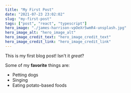 ```yaml
---
title: "My First Post"
date: "2021-07-23 23:02:02"
slug: "my-first-post"
tags: ["post", "react", "typescript"]
hero_image: "./james-harrison-vpOeXr5wmR4-unsplash.jpg"
hero_image_alt: "hero_image_alt"
hero_image_credit_text: "hero_image_credit_text"
hero_image_credit_link: "hero_image_credit_link"
---
```


This is my first blog post! Isn't it _great_?

Some of my **favorite** things are:

- Petting dogs
- Singing
- Eating potato-based foods
